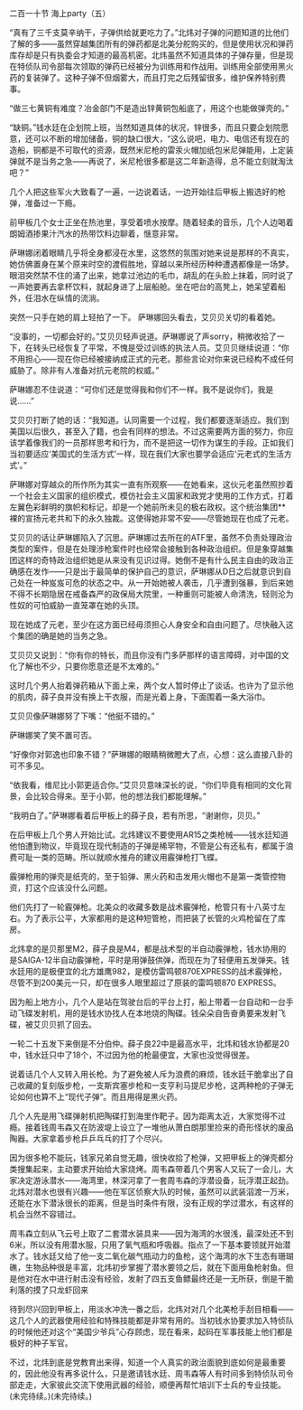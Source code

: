

二百一十节 海上party（五）

“真有了三千支莫辛纳干，子弹供给就更吃力了。”北炜对子弹的问题知道的比他们了解的多――虽然穿越集团所有的弹药都是北美分舵购买的，但是使用状况和弹药库存却是只有执委会才知道的最高机密。北炜虽然不知道具体的子弹存量，但是现在特侦队司令部每次领取的弹药已经被分为训练用和作战用。训练用全部使用黑火药的复装弹了。这种子弹不但烟雾大，而且打完之后残留很多，维护保养特别费事。

“做三七黄铜有难度？冶金部门不是造出锌黄铜包船底了，用这个也能做弹壳的。”

“缺铜。”钱水廷在企划院上班，当然知道具体的状况，锌很多，而且只要企划院愿意，还可以不断的增加储备，铜的缺口很大，“这么说吧，电力、电信还有现在的造船，铜都是不可取代的资源，既然米尼枪的雷汞火帽加纸包米尼弹能用，上定装弹就不是当务之急――再说了，米尼枪很多都是这二年新造得，总不能立刻就淘汰吧？”

几个人把这些军火大致看了一遍，一边说着话，一边开始往后甲板上搬选好的枪弹，准备过一下瘾。

前甲板几个女士正坐在热池里，享受着喷水按摩。随着轻柔的音乐，几个人边喝着朗姆酒掺果汁汽水的热带饮料边聊着，惬意非常。

萨琳娜闭着眼睛几乎将全身都浸在水里，这悠然的氛围对她来说是那样的不真实，她仿佛置身在某个原来时空的渡假胜地，穿越以来所经历种种遭遇都像是一场梦。眼泪突然禁不住的涌了出来，她拿过池边的毛巾，胡乱的在头脸上抹着，同时说了一声她要再去拿杯饮料，就起身进了上层船舱。坐在吧台的高凳上，她呆望着船外，任泪水在纵情的流淌。

突然一只手在她的肩上轻拍了一下。 萨琳娜回头看去，艾贝贝关切的看着她。

“没事的，一切都会好的。”艾贝贝轻声说道。萨琳娜说了声sorry，稍微收拾了一下，在转头已经恢复了平常，不愧是受过训练的执法人员。艾贝贝继续说道：“你不用担心――现在你已经被接纳成正式的元老。那些言论对你来说已经构不成任何威胁了。除非有人准备对抗元老院的权威。”

萨琳娜忍不住说道：“可你们还是觉得我和你们不一样。我不是说你们，我是说……”

艾贝贝打断了她的话：“我知道。认同需要一个过程，我们都要逐渐适应。我们到美国以后很久，甚至入了籍，也会有同样的想法。不过这需要两方面的努力，你应该学着像我们的一员那样思考和行为，而不是把这一切作为谋生的手段。正如我们当初要适应‘美国式的生活方式’一样，现在我们大家也要学会适应‘元老式的生活方式’。”

萨琳娜对穿越众的所作所为其实一直有所观察――在她看来，这伙元老虽然照抄着一个社会主义国家的组织模式，模仿社会主义国家和政党才使用的工作方式，打着左翼色彩鲜明的旗帜和标记，却是一个她前所未见的极右政权。这个统治集团**裸的宣扬元老共和下的永久独裁。这使得她非常不安――尽管她现在也成了元老。

艾贝贝的话让萨琳娜陷入了沉思。萨琳娜过去所在的ATF里，虽然不负责处理政治类型的案件，但是在处理涉枪案件时也经常会接触到各种政治组织。但是象穿越集团这样的奇特政治组织她是从来没有见识过得。她倒不是有什么民主自由的政治正确感在发作――只是出于最简单的保护自己的意识，萨琳娜从D日之后就意识到自己处在一种岌岌可危的状态之中。从一开始她被人袭击，几乎遭到强暴，到后来她不得不长期隐居在戒备森严的政保局大院里，一种重则可能被人命清洗，轻则沦为性奴的可怕威胁一直笼罩在她的头顶。

现在她成了元老，至少在这方面已经毋须担心人身安全和自由问题了。尽快融入这个集团的确是她的当务之急。

艾贝贝又说到：“你有你的特长，而且你没有门多萨那样的语言障碍，对中国的文化了解也不少，只要你愿意还是不太难的。”

这时几个男人抬着弹药箱从下面上来，两个女人暂时停止了谈话。也许为了显示他的肌肉，薛子良并没有换上干衣服，而是光着上身，下面围着一条大浴巾。

艾贝贝像萨琳娜努了下嘴：“他挺不错的。”

萨琳娜笑了笑不置可否。

“好像你对郭逸也印象不错？”萨琳娜的眼睛稍微瞪大了点，心想：这么直接八卦的可不多见。

“依我看，维尼比小郭更适合你。”艾贝贝意味深长的说，“你们毕竟有相同的文化背景，会比较合得来。至于小郭，他的想法我们都能理解。”

“我明白了。”萨琳娜看着后甲板上的薛子良，若有所思，“谢谢你，贝贝。”

在后甲板上几个男人开始比试。北炜建议不要使用AR15之类枪械――钱水廷知道他怕遭到物议，毕竟现在现代制造的子弹是稀罕物，不管是公有还私有，都属于浪费可耻一类的范畴。所以就顺水推舟的建议用霰弹枪打飞蝶。

霰弹枪用的弹壳是纸壳的，至于铅弹、黑火药和击发用火帽也不是第一类管控物资，打这个应该没什么问题。

他们先打了一轮霰弹枪。北美众的收藏多数是战术霰弹枪，枪管只有十八英寸左右。为了表示公平，大家都用的是这种短管枪，而把装了长管的火鸡枪留在了库房。

北炜拿的是贝那里M2，薛子良是M4，都是战术型的半自动霰弹枪，钱水协用的是SAIGA-12半自动霰弹枪，平时是用弹鼓供弹，而现在为了轻便用五发弹夹。钱水廷用的是极便宜的北方雄鹰982，是模仿雷鸣顿870EXPRESS的战术霰弹枪，尽管不到200美元一只，却在很多人眼里超过了原装的雷鸣顿870 EXPRESS。

因为船上地方小，几个人是站在驾驶台后的平台上打，船上带着一台自动和一台手动飞碟发射机，用的是钱水协找人在本地烧的陶碟。钱朵朵自告奋勇要来发射飞碟，被艾贝贝抓了回去。

一轮二十五发下来倒是不分伯仲。薛子良22中是最高水平，北炜和钱水协都是20中，钱水廷只中了18个，不过因为他的枪最便宜，大家也没觉得很差。

说着话几个人又转入用长枪。为了避免被人斥为浪费的麻烦，钱水廷干脆拿出了自己收藏的复刻版步枪，一支斯宾塞步枪和一支亨利马提尼步枪，这两种枪的子弹无论如何也算不上“现代子弹”。而且用得是黑火药。

几个人先是用飞碟弹射机把陶碟打到海里作靶子。因为距离太近，大家觉得不过瘾。接着钱周韦森又在防波堤上设立了一堆他从萧白朗那里捡来的奇形怪状的废品陶器。大家拿着步枪乒乒乓乓的打了个尽兴。

因为很多枪不能玩，钱家兄弟自觉无趣，很快收拾了枪弹，又把甲板上的弹壳都分类搜集起来，主动要求开始给大家烧烤。周韦森带着几个男客人又玩了一会儿，大家决定游泳潜水――海湾里，林深河拿了一套周韦森的浮潜设备，玩浮潜正起劲。北炜对潜水也很有兴趣――他在军区侦察大队的时候，虽然可以武装泅渡一万米，还能在水下潜泳很长的距离，但是当时条件有限，没有正规的学过潜水，有这样的机会当然不容错过。

周韦森立刻从飞云号上取了二套潜水装具来――因为海湾的水很浅，最深处还不到6米，所以没有用潜水服，只用了氧气瓶和呼吸器。指点了一下基本要领就开始潜水了。钱水廷又给了他一支二氧化碳气瓶动力的鱼枪，这个海湾的水下生态有珊瑚礁，生物品种很是丰富，北炜初步掌握了潜水要领之后，就在下面用鱼枪射鱼。但是他对在水中进行射击没有经验，发射了四五支鱼鳔最终还是一无所获，倒是干脆利落的摸了只龙虾回来

待到尽兴回到甲板上，用淡水冲洗一番之后，北炜对对几个北美枪手刮目相看――这几个人的武器使用经验和特殊技能都是非常有用的。当初钱水协要求加入特侦队的时候他还对这个“美国少爷兵”心存顾虑，现在看来，起码在军事技能上他们都是极好的种子军官。

不过，北炜到底是党教育出来得，知道一个人真实的政治面貌到底如何是最重要的，因此他没有再多说什么，只是邀请钱水廷、周韦森等人有时间多到特侦队司令部走走，大家彼此交流下使用武器的经验，顺便再帮忙培训下士兵的专业技能。(未完待续。)(未完待续。)


